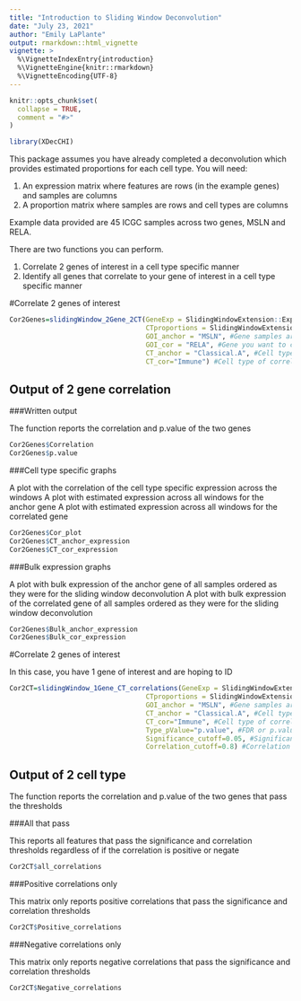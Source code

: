 ```yaml
---
title: "Introduction to Sliding Window Deconvolution"
date: "July 23, 2021"
author: "Emily LaPlante"
output: rmarkdown::html_vignette
vignette: >
  %\VignetteIndexEntry{introduction}
  %\VignetteEngine{knitr::rmarkdown}
  %\VignetteEncoding{UTF-8}
---
```


```r
knitr::opts_chunk$set(
  collapse = TRUE,
  comment = "#>"
)
```

```r
library(XDecCHI)
```

This package assumes you have already completed a deconvolution which provides estimated proportions for each cell type. You will need:

1) An expression matrix where features are rows (in the example genes) and samples are columns
2) A proportion matrix where samples are rows and cell types are columns

Example data provided are 45 ICGC samples across two genes, MSLN and RELA.

There are two functions you can perform.

1) Correlate 2 genes of interest in a cell type specific manner
2) Identify all genes that correlate to your gene of interest in a cell type specific manner

#Correlate 2 genes of interest

```r

Cor2Genes=slidingWindow_2Gene_2CT(GeneExp = SlidingWindowExtension::ExpressionMatrix,
                                  CTproportions = SlidingWindowExtension::ProportionMatrix,
                                  GOI_anchor = "MSLN", #Gene samples are ordered by
                                  GOI_cor = "RELA", #Gene you want to correlate to
                                  CT_anchor = "Classical.A", #Cell type of anchor gene
                                  CT_cor="Immune") #Cell type of correlated gene

```

## Output of 2 gene correlation {.tabset}

###Written output

The function reports the correlation and p.value of the two genes

```r

Cor2Genes$Correlation
Cor2Genes$p.value

```

###Cell type specific graphs

A plot with the correlation of the cell type specific expression across the windows
A plot with estimated expression across all windows for the anchor gene
A plot with estimated expression across all windows for the correlated gene

```r

Cor2Genes$Cor_plot
Cor2Genes$CT_anchor_expression
Cor2Genes$CT_cor_expression

```

###Bulk expression graphs

A plot with bulk expression of the anchor gene of all samples ordered as they were for the sliding window deconvolution 
A plot with bulk expression of the correlated gene of all samples ordered as they were for the sliding window deconvolution 

```r

Cor2Genes$Bulk_anchor_expression
Cor2Genes$Bulk_cor_expression

```

#Correlate 2 genes of interest

In this case, you have 1 gene of interest and are hoping to ID

```r

Cor2CT=slidingWindow_1Gene_CT_correlations(GeneExp = SlidingWindowExtension::ExpressionMatrix,
                                  CTproportions = SlidingWindowExtension::ProportionMatrix,
                                  GOI_anchor = "MSLN", #Gene samples are ordered by
                                  CT_anchor = "Classical.A", #Cell type of anchor gene
                                  CT_cor="Immune", #Cell type of correlated gene
                                  Type_pValue="p.value", #FDR or p.value cut off
                                  Significance_cutoff=0.05, #Significance < this to be reported
                                  Correlation_cutoff=0.8) #Correlation > this to be reported (- and +)

```

## Output of 2 cell type {.tabset}

The function reports the correlation and p.value of the two genes that pass the thresholds

###All that pass

This reports all features that pass the significance and correlation thresholds regardless of if the correlation is positive or negate

```r

Cor2CT$all_correlations

```

###Positive correlations only

This matrix only reports positive correlations that pass the significance and correlation thresholds

```r
Cor2CT$Positive_correlations
```

###Negative correlations only

This matrix only reports negative correlations that pass the significance and correlation thresholds

```r
Cor2CT$Negative_correlations
```

